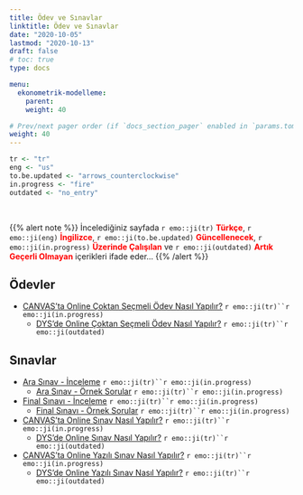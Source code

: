 ```yaml
---
title: Ödev ve Sınavlar
linktitle: Ödev ve Sınavlar
date: "2020-10-05"
lastmod: "2020-10-13"
draft: false
# toc: true
type: docs

menu:
  ekonometrik-modelleme:
    parent: 
    weight: 40

# Prev/next pager order (if `docs_section_pager` enabled in `params.toml`)
weight: 40
---
```


```r
tr <- "tr"
eng <- "us"
to.be.updated <- "arrows_counterclockwise"
in.progress <- "fire"
outdated <- "no_entry"
```

<br>

{{% alert note %}}
İncelediğiniz sayfada `r emo::ji(tr)` <font color="red">**Türkçe**</font>, `r emo::ji(eng)` <font color="red">**İngilizce**</font>, `r emo::ji(to.be.updated)` <font color="red">**Güncellenecek**</font>, `r emo::ji(in.progress)` <font color="red">**Üzerinde Çalışılan**</font> ve `r emo::ji(outdated)` <font color="red">**Artık Geçerli Olmayan**</font> içerikleri ifade eder...
{{% /alert %}}

## Ödevler
- [CANVAS'ta Online Çoktan Seçmeli Ödev Nasıl Yapılır?]() `r emo::ji(tr)``r emo::ji(in.progress)`
    - [DYS'de Online Çoktan Seçmeli Ödev Nasıl Yapılır?](https://www.youtube.com/watch?v=OOqC0JrtOaI&feature=youtu.be) `r emo::ji(tr)``r emo::ji(outdated)`

## Sınavlar
- [Ara Sınav - İnceleme](`r paste0(ekonometrik.modelleme.path, "Ekonometrik Modelleme - Ara Sinav Inceleme (Kara).pdf")`) `r emo::ji(tr)``r emo::ji(in.progress)`
    + [Ara Sınav - Örnek Sorular](`r paste0(ekonometrik.modelleme.path, "Ekonometrik Modelleme - Ara Sinav Ornek Sorular (Kara).pdf")`) `r emo::ji(tr)``r emo::ji(in.progress)`
- [Final Sınavı - İnceleme](`r paste0(ekonometrik.modelleme.path, "Ekonometrik Modelleme - Final Sinavi Inceleme (Kara).pdf")`) `r emo::ji(tr)``r emo::ji(in.progress)`
    + [Final Sınavı - Örnek Sorular](`r paste0(ekonometrik.modelleme.path, "Ekonometrik Modelleme - Final Sinavi Ornek Sorular (Kara).pdf")`) `r emo::ji(tr)``r emo::ji(in.progress)`
- [CANVAS'ta Online Sınav Nasıl Yapılır?]() `r emo::ji(tr)``r emo::ji(in.progress)`
    - [DYS'de Online Sınav Nasıl Yapılır?](https://www.youtube.com/watch?v=V_Oyg-WGoK4&feature=youtu.be) `r emo::ji(tr)``r emo::ji(outdated)`
- [CANVAS'ta Online Yazılı Sınav Nasıl Yapılır?]() `r emo::ji(tr)``r emo::ji(in.progress)`
    - [DYS'de Online Yazılı Sınav Nasıl Yapılır?](https://www.youtube.com/watch?v=wsUB6-fTxA8&feature=youtu.be) `r emo::ji(tr)``r emo::ji(outdated)`
